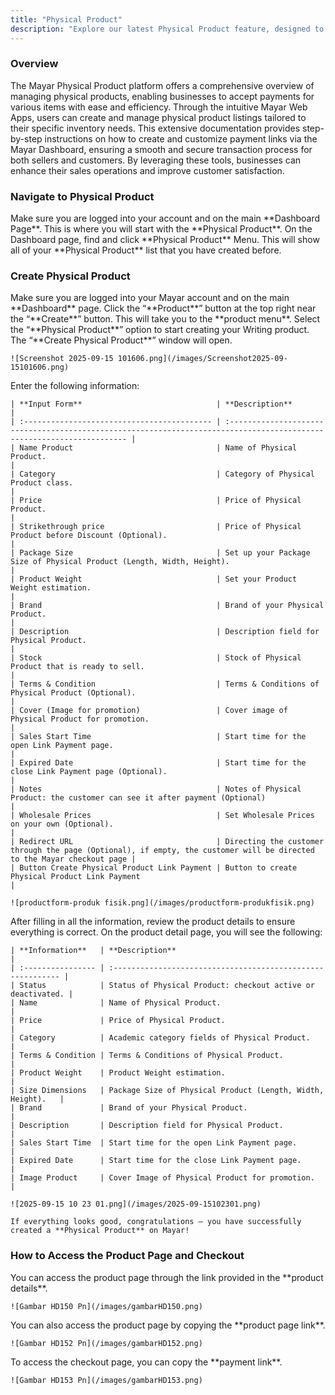 ```yaml
---
title: "Physical Product"
description: "Explore our latest Physical Product feature, designed to significantly enhance your ability to create, manage, and sell Physical Product with unparalleled ease and efficiency. This innovative feature empowers you to transform your ideas into market-ready Physical Product."
---
```


### Overview

The Mayar Physical Product platform offers a comprehensive overview of managing physical products, enabling businesses to accept payments for various items with ease and efficiency. Through the intuitive Mayar Web Apps, users can create and manage physical product listings tailored to their specific inventory needs. This extensive documentation provides step-by-step instructions on how to create and customize payment links via the Mayar Dashboard, ensuring a smooth and secure transaction process for both sellers and customers. By leveraging these tools, businesses can enhance their sales operations and improve customer satisfaction.

### Navigate to Physical Product

<Steps>
  <Step title="Log in to your Mayar Dashboard">
    Make sure you are logged into your account and on the main **Dashboard Page**. This is where you will start with the **Physical Product**.
  </Step>
  <Step title="From the Sidebar menu, click on Physical Product">
    On the Dashboard page, find and click **Physical Product** Menu. This will show all of your **Physical Product** list that you have created before.
  </Step>
</Steps>

### Create Physical Product

<Steps>
  <Step title="Go to Dashboard">
    Make sure you are logged into your Mayar account and on the main **Dashboard** page.
  </Step>
  <Step title="Access the Product Menu">
    Click the “**Product**” button at the top right near the “**Create**” button. This will take you to the **product menu**.
  </Step>
  <Step title="Choose Product Type">
    Select the “**Physical Product**” option to start creating your Writing product. The “**Create Physical Product**” window will open.

    ![Screenshot 2025-09-15 101606.png](/images/Screenshot2025-09-15101606.png)
  </Step>
  <Step title="Fill in Product Details">
    Enter the following information:

    | **Input Form**                              | **Description**                                                                                                        |
    | :------------------------------------------ | :--------------------------------------------------------------------------------------------------------------------- |
    | Name Product                                | Name of Physical Product.                                                                                              |
    | Category                                    | Category of Physical Product class.                                                                                    |
    | Price                                       | Price of Physical Product.                                                                                             |
    | Strikethrough price                         | Price of Physical Product before Discount (Optional).                                                                  |
    | Package Size                                | Set up your Package Size of Physical Product (Length, Width, Height).                                                  |
    | Product Weight                              | Set your Product Weight estimation.                                                                                    |
    | Brand                                       | Brand of your Physical Product.                                                                                        |
    | Description                                 | Description field for Physical Product.                                                                                |
    | Stock                                       | Stock of Physical Product that is ready to sell.                                                                       |
    | Terms & Condition                           | Terms & Conditions of Physical Product (Optional).                                                                     |
    | Cover (Image for promotion)                 | Cover image of Physical Product for promotion.                                                                         |
    | Sales Start Time                            | Start time for the open Link Payment page.                                                                             |
    | Expired Date                                | Start time for the close Link Payment page (Optional).                                                                 |
    | Notes                                       | Notes of Physical Product: the customer can see it after payment (Optional)                                            |
    | Wholesale Prices                            | Set Wholesale Prices on your own (Optional).                                                                           |
    | Redirect URL                                | Directing the customer through the page (Optional), if empty, the customer will be directed to the Mayar checkout page |
    | Button Create Physical Product Link Payment | Button to create Physical Product Link Payment                                                                         |

    ![productform-produk fisik.png](/images/productform-produkfisik.png)
  </Step>
  <Step title="Review and Finish">
    After filling in all the information, review the product details to ensure everything is correct. On the product detail page, you will see the following:

    | **Information**   | **Description**                                             |
    | :---------------- | :---------------------------------------------------------- |
    | Status            | Status of Physical Product: checkout active or deactivated. |
    | Name              | Name of Physical Product.                                   |
    | Price             | Price of Physical Product.                                  |
    | Category          | Academic category fields of Physical Product.               |
    | Terms & Condition | Terms & Conditions of Physical Product.                     |
    | Product Weight    | Product Weight estimation.                                  |
    | Size Dimensions   | Package Size of Physical Product (Length, Width, Height).   |
    | Brand             | Brand of your Physical Product.                             |
    | Description       | Description field for Physical Product.                     |
    | Sales Start Time  | Start time for the open Link Payment page.                  |
    | Expired Date      | Start time for the close Link Payment page.                 |
    | Image Product     | Cover Image of Physical Product for promotion.              |

    ![2025-09-15 10 23 01.png](/images/2025-09-15102301.png)

    If everything looks good, congratulations — you have successfully created a **Physical Product** on Mayar!
  </Step>
</Steps>

### How to Access the Product Page and Checkout

<Steps>
  <Step title="Access Product Page">
    You can access the product page through the link provided in the **product details**.

    ![Gambar HD150 Pn](/images/gambarHD150.png)
  </Step>
  <Step title="Copy Product Page Link">
    You can also access the product page by copying the **product page link**.

    ![Gambar HD152 Pn](/images/gambarHD152.png)
  </Step>
  <Step title="Access Checkout Page">
    To access the checkout page, you can copy the **payment link**.

    ![Gambar HD153 Pn](/images/gambarHD153.png)
  </Step>
</Steps>